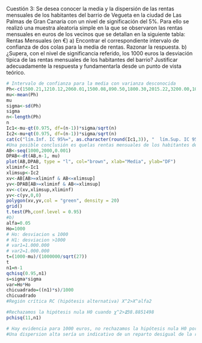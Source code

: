 Cuestión 3: Se desea conocer la media y la dispersión de las rentas mensuales de los habitantes del barrio de Vegueta en la ciudad de Las Palmas de Gran Canaria con un nivel de significación del 5%. Para ello se realizó una muestra aleatoria simple en la que se observaron las rentas mensuales en euros de los vecinos que se detallan en la siguiente tabla:
Rentas Mensuales (en €)
a) Encontrar el correspondiente intervalo de confianza de dos colas para la media de rentas. Razonar la respuesta.
b) ¿Supera, con el nivel de significancia referido, los 1000 euros la desviación típica de las rentas mensuales de los habitantes del barrio? Justificar adecuadamente la respuesta y fundamentarla desde un punto de vista teórico.

```{r}
# Intervalo de confianza para la media con varianza desconocida 
Ph<-c(1500.21,1210.12,2060.01,1500.08,890.50,1800.30,2015.22,3200.00,1005.40,880.66,2010.1,810.10,2500.00,515.01,625.12,720.25,1601.79,2150.1,605.22,701.30,1012.34,917.45,820.39,1002.20,1102.45,1219.70,623.56)
mu<-mean(Ph) 
mu 
sigma<-sd(Ph)
sigma 
n<-length(Ph)
n  
Ic1<-mu-qt(0.975, df=(n-1))*sigma/sqrt(n) 
Ic2<-mu+qt(0.975, df=(n-1))*sigma/sqrt(n) 
cat(c("lím.Inf. IC 95%=", as.character(round(Ic1,3)), "  lím.Sup. IC 95% =", as.character(round(Ic2,3))))
#Una posible conclusión es quelas rentas mensuales de los habitantes del barrio de Vegueta es superior a 1030, pues 1030 no está en el intervalo de confianza
AB<-seq(1000,2000,0.001) 
DPAB<-dt(AB,n-1, mu) 
plot(AB,DPAB, type = "l", col="brown", xlab="Media", ylab="DF") 
xliminf<-Ic1 
xlimsup<-Ic2 
xv<-AB[AB>=xliminf & AB<=xlimsup] 
yv<-DPAB[AB>=xliminf & AB<=xlimsup] 
xv<-c(xv,xlimsup,xliminf) 
yv<-c(yv,0,0) 
polygon(xv,yv,col = "green", density = 20) 
grid()
t.test(Ph,conf.level = 0.95)
#b)
alfa=0.05
Ho=1000
# Ho: desviacion ≤ 1000
# H1: desviacion >1000
# var1=1.000.000
# var2=1.000.000
t=(1000-mu)/(1000000/sqrt(27))
t
n1=n-1
qchisq(0.95,n1)
s=sigma*sigma
var=Ho*Ho
chicuadrado=((n1)*s)/1000
chicuadrado
#Región crítica RC (hipótesis alternativa) X^2>X^alfa2

#Rechazamos la hipótesis nula H0 cuando χ^2>𝟐38.8851498
pchisq(11,n1)

# Hay evidencia para 1000 euros, no rechazamos la hipótesis nula H0 por el bajo valor del estadistico X^2
#Una dispersion alta sería un indicativo de un reparto desigual de la renta en este barrio.
```

